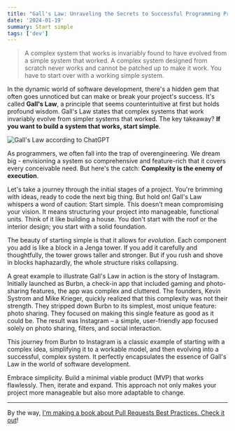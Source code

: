 ```yaml
---
title: "Gall's Law: Unraveling the Secrets to Successful Programming Projects"
date: '2024-01-19'
summary: Start simple
tags: ['dev']
---
```


> A complex system that works is invariably found to have evolved from a simple system that worked. A complex system designed from scratch never works and cannot be patched up to make it work. You have to start over with a working simple system.

In the dynamic world of software development, there's a hidden gem that often goes unnoticed but can make or break your project's success. It's called **Gall's Law**, a principle that seems counterintuitive at first but holds profound wisdom. Gall's Law states that complex systems that work invariably evolve from simpler systems that worked. The key takeaway? **If you want to build a system that works, start simple**.

![Gall's Law according to ChatGPT](/static/images/articles/galls-law.png.webp)

As programmers, we often fall into the trap of overengineering. We dream big - envisioning a system so comprehensive and feature-rich that it covers every conceivable need. But here's the catch: **Complexity is the enemy of execution**.

Let's take a journey through the initial stages of a project. You're brimming with ideas, ready to code the next big thing. But hold on! Gall's Law whispers a word of caution: Start simple. This doesn't mean compromising your vision. It means structuring your project into manageable, functional units. Think of it like building a house. You don't start with the roof or the interior design; you start with a solid foundation.

The beauty of starting simple is that it allows for _evolution_. Each component you add is like a block in a Jenga tower. If you add it carefully and thoughtfully, the tower grows taller and stronger. But if you rush and shove in blocks haphazardly, the whole structure risks collapsing.

A great example to illustrate Gall's Law in action is the story of Instagram. Initially launched as Burbn, a check-in app that included gaming and photo-sharing features, the app was complex and cluttered. The founders, Kevin Systrom and Mike Krieger, quickly realized that this complexity was not their strength. They stripped down Burbn to its simplest, most unique feature: photo sharing. They focused on making this single feature as good as it could be. The result was Instagram – a simple, user-friendly app focused solely on photo sharing, filters, and social interaction.

This journey from Burbn to Instagram is a classic example of starting with a complex idea, simplifying it to a workable model, and then evolving into a successful, complex system. It perfectly encapsulates the essence of Gall's Law in the world of software development.

Embrace simplicity. Build a minimal viable product (MVP) that works flawlessly. Then, iterate and expand. This approach not only makes your project more manageable but also more adaptable to change.

---

By the way, [I'm making a book about Pull Requests Best Practices. Check it out](https://pr.nico.fyi)!
